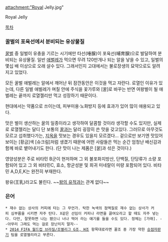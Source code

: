 attachment:"Royal Jelly.jpg"

Royal Jelly

[[목차]]

=== 꿀벌의 포육선에서 분비되는 유상물질 ===
[[꿀벌]] 중 일벌이 유충을 기르는 시기에만 타선(唾腺)이 포육선(哺育腺)으로 발달하여 분비되는 유상물질. 일반 [[애벌레]]가 먹으면 무려 120만개나 되는 알을 낳을 수 있고, 일벌의 몇십 배 이상으로 오래 살수 있다. 그래서인지 고대에서는 불로장생의 묘약으로도 알려지고 있었다.

모든 꿀벌 애벌레는 알에서 깨어난 뒤 잠깐동안은 이것을 먹고 자란다. 로열인 이유가 있는데, 다른 일벌 애벌레가 며칠 안에 주식을 꽃가루와 [꿀]로 바꾸는 반면 여왕벌이 될 애벌레는 끝까지 로열젤리만 먹고 성장하기 때문이다. 

현대에서는 약품으로 쓰이는데, 피부미용·노화방지 등에 효과가 있어 많이 애용되고 있다.

맛은 벌이 생산하는 꿀의 일종이라고 생각하여 달콤할 것이라 생각할 수도 있지만, 실제로 로열젤리는 달디 단 보통의 [[꿀]]과는 달리 굉장히 쓴 맛을 갖고있다. 그러므로 아무것도 모르고 섭취했다가는, [[지옥]]을 맛보는 경우도 있을지 모르겠다...
겉으로만 보기엔 맛있어 보이는 [황금]색 [슈크림]처럼 생겼기 때문에 어떤 사람들은 먹는 순간 엄청난 배신감과 함께 바로 뱉어내기도 한다. (단 맛이 나는 제품은 [꿀]과 섞은 것이다.)

영양성분은 주로 비타민 B군이 현저하며 그 외 불포화지방산, 단백질, 단당류가 소량 포함되어 있고 그 외 비타민C, 효소, 항균성분 및 희귀 미네랄이 미량 포함되어 있다. 비타민 A,D,E,K는 완전히 부재한다. 

왕유(王乳)라고도 불린다. ~~[[왕의 유적]]과는 관계 없다~~

=== 은어 ===
 * 재수 없는 상사의 커피에 타는 그 무언가. 탁한 녹색의 점액질로 재수 없는 상사가 커피 심부름을 시키면 자주 탄다. X같은 선임이 커피나 라면을 끓여오라고 할 때도 자주 넣는다. 다만, 잘못하면 나는 됐으니 너나 먹어 라는 얘기를 들을 수도 있다. 정체는 [가래]. --아무리 그래도 먹는 걸로 장난치지 말자--
 * [[2014 FIFA 월드컵 브라질/조별리그 G조, H조]] 항목대로라면 꿀조 중 가장 약한 [[승점자판기]] 팀을 로열젤리라고 부른다.
